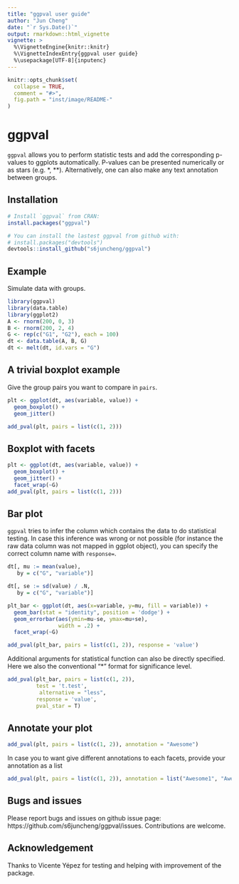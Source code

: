 ```yaml
---
title: "ggpval user guide"
author: "Jun Cheng"
date: "`r Sys.Date()`"
output: rmarkdown::html_vignette
vignette: >
  %\VignetteEngine{knitr::knitr}
  %\VignetteIndexEntry{ggpval user guide}
  %\usepackage[UTF-8]{inputenc}
---
```


<!-- README.md is generated from README.Rmd. Please edit that file -->

```r
knitr::opts_chunk$set(
  collapse = TRUE,
  comment = "#>",
  fig.path = "inst/image/README-"
)
```

# ggpval

`ggpval` allows you to perform statistic tests and add the corresponding p-values to ggplots automatically. P-values can be presented numerically or as stars (e.g. *, **). Alternatively, one can also make any text annotation between groups.


## Installation


```r
# Install `ggpval` from CRAN:
install.packages("ggpval")

# You can install the lastest ggpval from github with:
# install.packages("devtools")
devtools::install_github("s6juncheng/ggpval")
```


## Example

Simulate data with groups.

```r
library(ggpval)
library(data.table)
library(ggplot2)
A <- rnorm(200, 0, 3)
B <- rnorm(200, 2, 4)
G <- rep(c("G1", "G2"), each = 100)
dt <- data.table(A, B, G)
dt <- melt(dt, id.vars = "G")
```


## A trivial boxplot example

Give the group pairs you want to compare in `pairs`.

```r
plt <- ggplot(dt, aes(variable, value)) +
  geom_boxplot() +
  geom_jitter()

add_pval(plt, pairs = list(c(1, 2)))
```

## Boxplot with facets

```r
plt <- ggplot(dt, aes(variable, value)) +
  geom_boxplot() +
  geom_jitter() +
  facet_wrap(~G)
add_pval(plt, pairs = list(c(1, 2)))
```

## Bar plot
`ggpval` tries to infer the column which contains the data to do statistical testing. In case this inference was wrong or not possible (for instance the raw data column was not mapped in ggplot object), you can specify the correct column name with `response=`.
```r
dt[, mu := mean(value),
   by = c("G", "variable")]

dt[, se := sd(value) / .N,
   by = c("G", "variable")]

plt_bar <- ggplot(dt, aes(x=variable, y=mu, fill = variable)) +
  geom_bar(stat = "identity", position = 'dodge') +
  geom_errorbar(aes(ymin=mu-se, ymax=mu+se),
                width = .2) +
  facet_wrap(~G)

add_pval(plt_bar, pairs = list(c(1, 2)), response = 'value')
```

Additional arguments for statistical function can also be directly specified. Here we also the conventional "*" format for significance level.
```r
add_pval(plt_bar, pairs = list(c(1, 2)), 
         test = 't.test',
          alternative = "less",
         response = 'value',
         pval_star = T)
```


## Annotate your plot
```r
add_pval(plt, pairs = list(c(1, 2)), annotation = "Awesome")
```

In case you to want give different annotations to each facets, provide your annotation as a list
```r
add_pval(plt, pairs = list(c(1, 2)), annotation = list("Awesome1", "Awesome2"))
```


## Bugs and issues
Please report bugs and issues on github issue page: https://github.com/s6juncheng/ggpval/issues. Contributions are welcome.

## Acknowledgement
Thanks to Vicente Yépez for testing and helping with improvement of the package.
